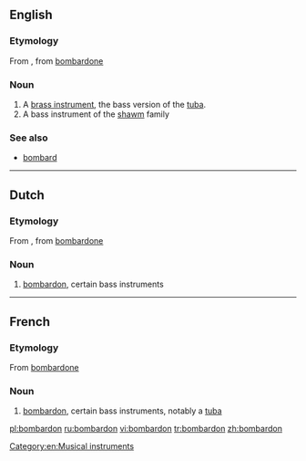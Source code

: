 ==English==

===Etymology===
From {{etyl|fr|en}}, from {{etyl|it|en}} [[bombardone]]

===Noun===
{{en-noun}}

# A [[brass instrument]], the bass version of the [[tuba]].
# A bass instrument of the [[shawm]] family

===See also===
* [[bombard]]

[[Category:en:Musical instruments]]

----

==Dutch==

===Etymology===
From {{etyl|fr|nl}}, from {{etyl|it|nl}} [[bombardone]]

===Noun===
{{nl-noun|bombardons|bomdardonnetje}}

# [[bombardon]], certain bass instruments

----

==French==

===Etymology===
From {{etyl|it|fr}} [[bombardone]]

===Noun===
{{fr-noun|m}}

# [[bombardon]], certain bass instruments, notably a [[tuba]]


[[pl:bombardon]]
[[ru:bombardon]]
[[vi:bombardon]]
[[tr:bombardon]]
[[zh:bombardon]]